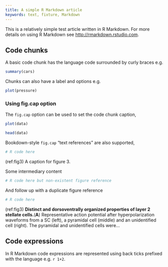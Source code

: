 ```yaml
---
title: A simple R Markdown article
keywords: text, fixture, Markdown
---
```


This is a relatively simple test article written in R Markdown. For more details on using R Markdown see <http://rmarkdown.rstudio.com>.

## Code chunks

A basic code chunk has the language code surrounded by curly braces e.g.

```r
summary(cars)
```

Chunks can also have a label and options e.g.

```r
plot(pressure)
```

### Using fig.cap option

The `fig.cap` option can be used to set the code chunk caption,

```r
plot(data)
```

```r
head(data)
```

Bookdown-style `fig.cap` "text references" are also supported,

```r
# R code here
```

(ref:fig3) A caption for figure 3.

Some intermediary content

```r
# R code here but non-existent figure reference
```

And follow up with a duplicate figure reference

```r
# R code here
```

(ref:fig3) **Distinct and dorsoventrally organized properties of layer 2 stellate cells.**(**A**) Representative action potential after hyperpolarization waveforms from a SC (left), a pyramidal cell (middle) and an unidentified cell (right). The pyramidal and unidentified cells were...

## Code expressions

In R Markdown code expressions are represented using back ticks prefixed with the language e.g. `r 1+2`.
